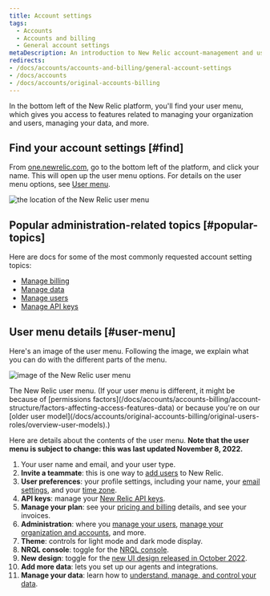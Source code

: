 ```yaml
---
title: Account settings
tags:
  - Accounts
  - Accounts and billing
  - General account settings
metaDescription: An introduction to New Relic account-management and user-management settings. 
redirects:
- /docs/accounts/accounts-and-billing/general-account-settings
- /docs/accounts
- /docs/accounts/original-accounts-billing
---
```




In the bottom left of the New Relic platform, you'll find your user menu, which gives you access to features related to managing your organization and users, managing your data, and more. 

## Find your account settings [#find]

From [one.newrelic.com](https://one.newrelic.com), go to the bottom left of the platform, and click your name. This will open up the user menu options. For details on the user menu options, see [User menu](#user-menu). 

<img
  title="the location of the New Relic user menu"
  alt="the location of the New Relic user menu"
  src={accountsUserMenuLocation}
/>

## Popular administration-related topics [#popular-topics] 

Here are docs for some of the most commonly requested account setting topics:

* [Manage billing](/docs/accounts/accounts-billing/new-relic-one-pricing-billing/billing-ui)
* [Manage data](/docs/data-apis/manage-data/manage-your-data)
* [Manage users](/docs/accounts/accounts-billing/new-relic-one-user-management/introduction-managing-users)
* [Manage API keys](/docs/apis/intro-apis/new-relic-api-keys)

## User menu details [#user-menu]

Here's an image of the user menu. Following the image, we explain what you can do with the different parts of the menu. 

<img
  title="image of the New Relic user menu"
  alt="image of the New Relic user menu"
  src={accountsUserMenu}
/>

<figcaption>
The New Relic user menu. (If your user menu is different, it might be because of [permissions factors](/docs/accounts/accounts-billing/account-structure/factors-affecting-access-features-data) or because you're on our [older user model](/docs/accounts/original-accounts-billing/original-users-roles/overview-user-models).)
</figcaption>

Here are details about the contents of the user menu. **Note that the user menu is subject to change: this was last updated November 8, 2022.**

1. Your user name and email, and your user type. 
2. **Invite a teammate**: this is one way to [add users](/docs/accounts/accounts-billing/new-relic-one-user-management/user-management-ui-and-tasks#add-users) to New Relic. 
3. **User preferences**: your profile settings, including your name, your [email settings](/docs/accounts/accounts/account-maintenance/account-email-settings/), and your [time zone](/docs/accounts/accounts-billing/general-account-settings/default-time-zone-setting). 
4. **API keys**: manage your [New Relic API keys](/docs/apis/intro-apis/new-relic-api-keys).
5. **Manage your plan**: see your [pricing and billing](/docs/accounts/accounts-billing/new-relic-one-pricing-billing/new-relic-one-pricing-billing) details, and see your invoices.
6. **Administration**: where you [manage your users](/docs/accounts/accounts-billing/new-relic-one-user-management/user-management-ui-and-tasks#where), [manage your organization and accounts](/docs/accounts/accounts-billing/account-structure/new-relic-account-structure), and more. 
7. **Theme**: controls for light mode and dark mode display.
8. **NRQL console**: toggle for the [NRQL console](/docs/query-your-data/explore-query-data/query-builder/nrql-console).
9. **New design**: toggle for the [new UI design released in October 2022](/docs/new-relic-solutions/new-relic-one/new-navigation-transition-guide).
10. **Add more data**: lets you set up our agents and integrations.
11. **Manage your data**: learn how to [understand, manage, and control your data](/docs/data-apis/manage-data/manage-your-data).